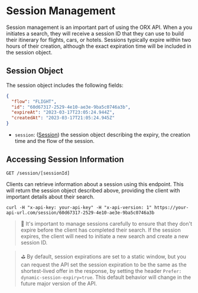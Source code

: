 # Session Management

Session management is an important part of using the ORX API. When a you initiates a search, they will receive a session ID that they can use to build their itinerary for flights, cars, or hotels. Sessions typically expire within two hours of their creation, although the exact expiration time will be included in the session object.

## Session Object

The session object includes the following fields:

```json copy
{
  "flow": "FLIGHT",
  "id": "60d67317-2529-4e10-ae3e-9ba5c0746a3b",
  "expireAt": "2023-03-17T23:05:24.944Z",
  "createdAt": "2023-03-17T21:05:24.945Z"
}
```
- `session`: ([Session](/versions/v4/glossary#session)) the session object describing the expiry, the creation time and the flow of the session.  

## Accessing Session Information

`GET /session/[sessionId]`

Clients can retrieve information about a session using this endpoint. This will return the session object described above, providing the client with important details about their search.

```shell copy
curl -H "x-api-key: your-api-key" -H "x-api-version: 1" https://your-api-url.com/session/60d67317-2529-4e10-ae3e-9ba5c0746a3b
```

> 🧨 It's important to manage sessions carefully to ensure that they don't expire before the client has completed their search. If the session expires, the client will need to initiate a new search and create a new session ID.

> ⛳ By default, session expirations are set to a static window, but you can request the API set the session expiration to be the same as the shortest-lived offer in the response, by setting the header `Prefer: dynamic-session-expiry=true`. This default behavior will change in the future major version of the API.
